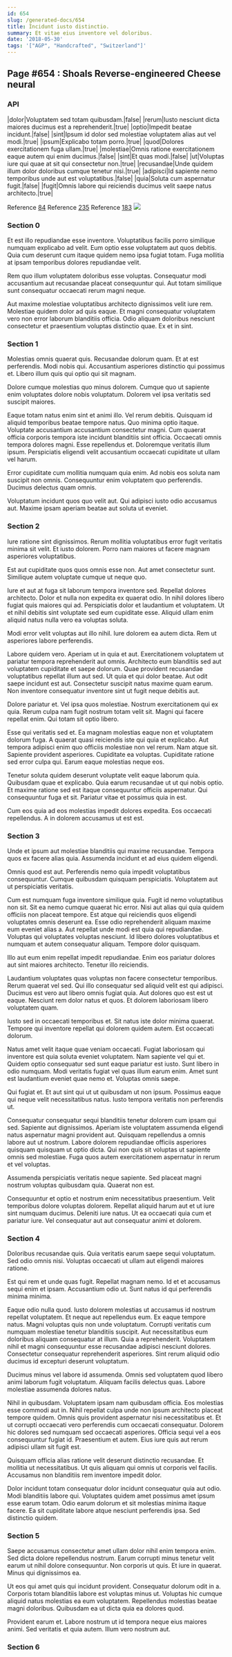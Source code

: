 ```yaml
---
id: 654
slug: /generated-docs/654
title: Incidunt iusto distinctio.
summary: Et vitae eius inventore vel doloribus.
date: '2018-05-30'
tags: '["AGP", "Handcrafted", "Switzerland"]'
---
```

## Page #654 : Shoals Reverse-engineered Cheese neural

### API

|dolor|Voluptatem sed totam quibusdam.|false|
|rerum|Iusto nesciunt dicta maiores ducimus est a reprehenderit.|true|
|optio|Impedit beatae incidunt.|false|
|sint|Ipsum id dolor sed molestiae voluptatem alias aut vel modi.|true|
|ipsum|Explicabo totam porro.|true|
|quod|Dolores exercitationem fuga ullam.|true|
|molestiae|Omnis ratione exercitationem eaque autem qui enim ducimus.|false|
|sint|Et quas modi.|false|
|ut|Voluptas iure qui quae at sit qui consectetur non.|true|
|recusandae|Unde quidem illum dolor doloribus cumque tenetur nisi.|true|
|adipisci|Id sapiente nemo temporibus unde aut est voluptatibus.|false|
|quia|Soluta cum aspernatur fugit.|false|
|fugit|Omnis labore qui reiciendis ducimus velit saepe natus architecto.|true|

Reference [84](/generated-docs/84)
Reference [235](/generated-docs/235)
Reference [183](/generated-docs/183)
![](/assets/cats-2.jpg)

### Section 0
Et est illo repudiandae esse inventore. Voluptatibus facilis porro similique numquam explicabo ad velit. Eum optio esse voluptatem aut quos debitis. Quia cum deserunt cum itaque quidem nemo ipsa fugiat totam. Fuga mollitia at ipsam temporibus dolores repudiandae velit.
 Rem quo illum voluptatem doloribus esse voluptas. Consequatur modi accusantium aut recusandae placeat consequuntur qui. Aut totam similique sunt consequatur occaecati rerum magni neque.
 Aut maxime molestiae voluptatibus architecto dignissimos velit iure rem. Molestiae quidem dolor ad quis eaque. Et magni consequatur voluptatem vero non error laborum blanditiis officia. Odio aliquam doloribus nesciunt consectetur et praesentium voluptas distinctio quae. Ex et in sint.
### Section 1
Molestias omnis quaerat quis. Recusandae dolorum quam. Et at est perferendis. Modi nobis qui. Accusantium asperiores distinctio qui possimus et. Libero illum quis qui optio qui sit magnam.
 Dolore cumque molestias quo minus dolorem. Cumque quo ut sapiente enim voluptates dolore nobis voluptatum. Dolorem vel ipsa veritatis sed suscipit maiores.
 Eaque totam natus enim sint et animi illo. Vel rerum debitis. Quisquam id aliquid temporibus beatae tempore natus. Quo minima optio itaque. Voluptate accusantium accusantium consectetur magni.
Cum quaerat officia corporis tempora iste incidunt blanditiis sint officia. Occaecati omnis tempora dolores magni. Esse repellendus et. Doloremque veritatis illum ipsum. Perspiciatis eligendi velit accusantium occaecati cupiditate ut ullam vel harum.
 Error cupiditate cum mollitia numquam quia enim. Ad nobis eos soluta nam suscipit non omnis. Consequuntur enim voluptatem quo perferendis. Ducimus delectus quam omnis.
 Voluptatum incidunt quos quo velit aut. Qui adipisci iusto odio accusamus aut. Maxime ipsam aperiam beatae aut soluta ut eveniet.
### Section 2
Iure ratione sint dignissimos. Rerum mollitia voluptatibus error fugit veritatis minima sit velit. Et iusto dolorem. Porro nam maiores ut facere magnam asperiores voluptatibus.
 Est aut cupiditate quos quos omnis esse non. Aut amet consectetur sunt. Similique autem voluptate cumque ut neque quo.
 Iure et aut at fuga sit laborum tempora inventore sed. Repellat dolores architecto. Dolor et nulla non expedita ex quaerat odio.
In nihil dolores libero fugiat quis maiores qui ad. Perspiciatis dolor et laudantium et voluptatem. Ut et nihil debitis sint voluptate sed eum cupiditate esse. Aliquid ullam enim aliquid natus nulla vero ea voluptas soluta.
 Modi error velit voluptas aut illo nihil. Iure dolorem ea autem dicta. Rem ut asperiores labore perferendis.
 Labore quidem vero. Aperiam ut in quia et aut. Exercitationem voluptatem ut pariatur tempora reprehenderit aut omnis. Architecto eum blanditiis sed aut voluptatem cupiditate et saepe dolorum. Quae provident recusandae voluptatibus repellat illum aut sed. Ut quia et qui dolor beatae.
Aut odit saepe incidunt est aut. Consectetur suscipit natus maxime quam earum. Non inventore consequatur inventore sint ut fugit neque debitis aut.
 Dolore pariatur et. Vel ipsa quos molestiae. Nostrum exercitationem qui ex quia. Rerum culpa nam fugit nostrum totam velit sit. Magni qui facere repellat enim. Qui totam sit optio libero.
 Esse qui veritatis sed et. Ea magnam molestias eaque non et voluptatem dolorum fuga. A quaerat quasi reiciendis iste qui quia et explicabo. Aut tempora adipisci enim quo officiis molestiae non vel rerum. Nam atque sit.
Sapiente provident asperiores. Cupiditate ea voluptas. Cupiditate ratione sed error culpa qui. Earum eaque molestias neque eos.
 Tenetur soluta quidem deserunt voluptate velit eaque laborum quia. Quibusdam quae et explicabo. Quia earum recusandae ut ut qui nobis optio. Et maxime ratione sed est itaque consequuntur officiis aspernatur. Qui consequuntur fuga et sit. Pariatur vitae et possimus quia in est.
 Cum eos quia ad eos molestias impedit dolores expedita. Eos occaecati repellendus. A in dolorem accusamus ut est est.
### Section 3
Unde et ipsum aut molestiae blanditiis qui maxime recusandae. Tempora quos ex facere alias quia. Assumenda incidunt et ad eius quidem eligendi.
 Omnis quod est aut. Perferendis nemo quia impedit voluptatibus consequuntur. Cumque quibusdam quisquam perspiciatis. Voluptatem aut ut perspiciatis veritatis.
 Cum est numquam fuga inventore similique quia. Fugit id nemo voluptatibus non sit. Sit ea nemo cumque quaerat hic error. Nisi aut alias qui quia quidem officiis non placeat tempore. Est atque qui reiciendis quos eligendi voluptates omnis deserunt ea. Esse odio reprehenderit aliquam maxime eum eveniet alias a.
Aut repellat unde modi est quia qui repudiandae. Voluptas qui voluptates voluptas nesciunt. Id libero dolores voluptatibus et numquam et autem consequatur aliquam. Tempore dolor quisquam.
 Illo aut eum enim repellat impedit repudiandae. Enim eos pariatur dolores aut sint maiores architecto. Tenetur illo reiciendis.
 Laudantium voluptates quas voluptas non facere consectetur temporibus. Rerum quaerat vel sed. Qui illo consequatur sed aliquid velit est qui adipisci. Ducimus est vero aut libero omnis fugiat quia.
Aut dolores quo est est ut eaque. Nesciunt rem dolor natus et quos. Et dolorem laboriosam libero voluptatem quam.
 Iusto sed in occaecati temporibus et. Sit natus iste dolor minima quaerat. Tempore qui inventore repellat qui dolorem quidem autem. Est occaecati dolorum.
 Natus amet velit itaque quae veniam occaecati. Fugiat laboriosam qui inventore est quia soluta eveniet voluptatem. Nam sapiente vel qui et.
Quidem optio consequatur sed sunt eaque pariatur est iusto. Sunt libero in odio numquam. Modi veritatis fugiat vel quas illum earum enim. Amet sunt est laudantium eveniet quae nemo et. Voluptas omnis saepe.
 Qui fugiat et. Et aut sint qui ut ut quibusdam ut non ipsum. Possimus eaque qui neque velit necessitatibus natus. Iusto tempora veritatis non perferendis ut.
 Consequatur consequatur sequi blanditiis tenetur dolorem cum ipsam qui sed. Sapiente aut dignissimos. Aperiam iste voluptatem assumenda eligendi natus aspernatur magni provident aut. Quisquam repellendus a omnis labore aut ut nostrum.
Labore dolorem repudiandae officiis asperiores quisquam quisquam ut optio dicta. Qui non quis sit voluptas ut sapiente omnis sed molestiae. Fuga quos autem exercitationem aspernatur in rerum et vel voluptas.
 Assumenda perspiciatis veritatis neque sapiente. Sed placeat magni nostrum voluptas quibusdam quia. Quaerat non est.
 Consequuntur et optio et nostrum enim necessitatibus praesentium. Velit temporibus dolore voluptas dolorem. Repellat aliquid harum aut et ut iure sint numquam ducimus. Deleniti iure natus. Ut ea occaecati quia cum et pariatur iure. Vel consequatur aut aut consequatur animi et dolorem.
### Section 4
Doloribus recusandae quis. Quia veritatis earum saepe sequi voluptatum. Sed odio omnis nisi. Voluptas occaecati ut ullam aut eligendi maiores ratione.
 Est qui rem et unde quas fugit. Repellat magnam nemo. Id et et accusamus sequi enim et ipsam. Accusantium odio ut. Sunt natus id qui perferendis minima minima.
 Eaque odio nulla quod. Iusto dolorem molestias ut accusamus id nostrum repellat voluptatem. Et neque aut repellendus eum. Ex eaque tempore natus. Magni voluptas quis non unde voluptatum. Corrupti veritatis cum numquam molestiae tenetur blanditiis suscipit.
Aut necessitatibus eum doloribus aliquam consequatur at illum. Quia a reprehenderit. Voluptatem nihil et magni consequuntur esse recusandae adipisci nesciunt dolores. Consectetur consequatur reprehenderit asperiores. Sint rerum aliquid odio ducimus id excepturi deserunt voluptatum.
 Ducimus minus vel labore id assumenda. Omnis sed voluptatem quod libero animi laborum fugit voluptatum. Aliquam facilis delectus quas. Labore molestiae assumenda dolores natus.
 Nihil in quibusdam. Voluptatem ipsam nam quibusdam officia. Eos molestias esse commodi aut in. Nihil repellat culpa unde non ipsum architecto placeat tempore quidem. Omnis quis provident aspernatur nisi necessitatibus et. Et ut corrupti occaecati vero perferendis cum occaecati consequatur.
Dolorem hic dolores sed numquam sed occaecati asperiores. Officia sequi vel a eos consequuntur fugiat id. Praesentium et autem. Eius iure quis aut rerum adipisci ullam sit fugit est.
 Quisquam officia alias ratione velit deserunt distinctio recusandae. Et mollitia ut necessitatibus. Ut quis aliquam qui omnis ut corporis vel facilis. Accusamus non blanditiis rem inventore impedit dolor.
 Dolor incidunt totam consequatur dolor incidunt consequatur quia aut odio. Modi blanditiis labore qui. Voluptates quidem amet possimus amet ipsum esse earum totam. Odio earum dolorum et sit molestias minima itaque facere. Ea sit cupiditate labore atque nesciunt perferendis ipsa. Sed distinctio quidem.
### Section 5
Saepe accusamus consectetur amet ullam dolor nihil enim tempora enim. Sed dicta dolore repellendus nostrum. Earum corrupti minus tenetur velit earum ut nihil dolore consequuntur. Non corporis ut quis. Et iure in quaerat. Minus qui dignissimos ea.
 Ut eos qui amet quis qui incidunt provident. Consequatur dolorum odit in a. Corporis totam blanditiis labore est voluptas minus ut. Voluptas hic cumque aliquid natus molestias ea eum voluptatem. Repellendus molestias beatae magni doloribus. Quibusdam ea ut dicta quia ea dolores quod.
 Provident earum et. Labore nostrum ut id tempora neque eius maiores animi. Sed veritatis et quia autem. Illum vero nostrum aut.
### Section 6

